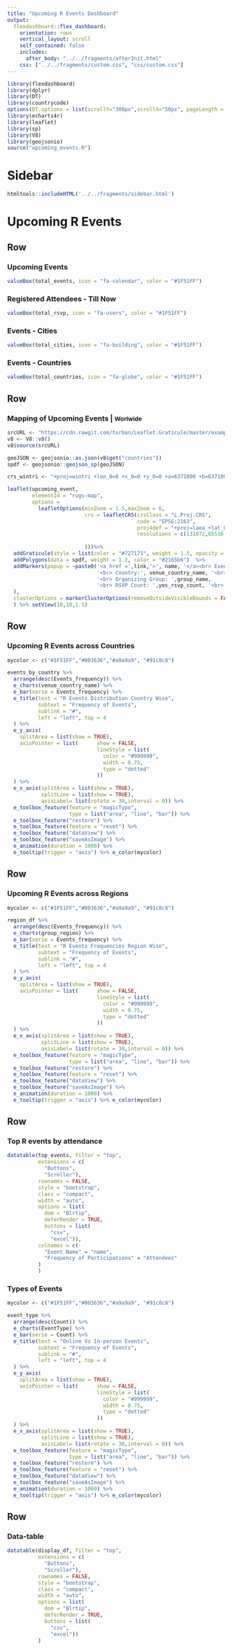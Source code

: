 ```yaml
---
title: "Upcoming R Events Dashboard"
output: 
  flexdashboard::flex_dashboard:
    orientation: rows
    vertical_layout: scroll
    self_contained: false
    includes:
      after_body: "../../fragments/afterInit.html"
    css: ["../../fragments/custom.css", "css/custom.css"]
---
```


```r
library(flexdashboard)
library(dplyr)
library(DT)
library(countrycode)
options(DT.options = list(scrollY="300px",scrollX="50px", pageLength = 10, autoWidth = TRUE))
library(echarts4r)
library(leaflet)
library(sp)
library(V8)
library(geojsonio)
source("upcoming_events.R")
```

Sidebar {.sidebar data-width=200}
=====================================

```r
htmltools::includeHTML('../../fragments/sidebar.html')
```


Upcoming R Events
=====================================

Row
-------------------------------------

### Upcoming Events

```r

valueBox(total_events, icon = "fa-calendar", color = "#1F51FF")

```

### Registered Attendees - Till Now

```r

valueBox(total_rsvp, icon = "fa-users", color = "#1F51FF")

```

### Events - Cities

```r
valueBox(total_cities, icon = "fa-building", color = "#1F51FF")
```

### Events - Countries

```r
valueBox(total_countries, icon = "fa-globe", color = "#1F51FF")
```

Row {data-height=800}
-------------------------------------

### Mapping of Upcoming Events | <small> Worlwide </small>

```r
srcURL <- "https://cdn.rawgit.com/turban/Leaflet.Graticule/master/examples/lib/countries-110m.js"
v8 <- V8::v8()
v8$source(srcURL)

geoJSON <- geojsonio::as.json(v8$get("countries"))
spdf <- geojsonio::geojson_sp(geoJSON)

crs_wintri <- "+proj=wintri +lon_0=0 +x_0=0 +y_0=0 +a=6371000 +b=6371000 +units=m +datum=WGS84 +no_defs +over"

leaflet(upcoming_event, 
        elementId = "rugs-map",
        options =
          leafletOptions(minZoom = 1.5,maxZoom = 6,
                         crs = leafletCRS(crsClass = "L.Proj.CRS",
                                          code = "EPSG:2163",
                                          proj4def = "+proj=laea +lat_0=0 +lon_0=0 +lat_ts=300 +x_0=0 +y_0=0 +a=6370000 +b=6370000 +units=m +no_defs",
                                          resolutions = c(131072,65536, 32768, 16384, 8192, 4096, 2048)
                                          
                         )))%>%
  addGraticule(style = list(color = "#727171", weight = 1.5, opacity = 0.5)) %>%
  addPolygons(data = spdf, weight = 1.2, color = "#2165b6")  %>% 
  addMarkers(popup = ~paste0('<a href =',link,'>', name, '</a><br> Event Date & Time: ', time, 
                             '<br> Country:', venue_country_name, '<br>',
                             '<br> Organizing Group: ',group_name,
                             '<br> RSVP Count: ',yes_rsvp_count, '<br> Venue: ', venue_name
  ),
  clusterOptions = markerClusterOptions(removeOutsideVisibleBounds = FALSE)
  ) %>% setView(10,10,1.5)
```

Row {data-height=400}
-----------------------------------------------------------------------

### Upcoming R Events across Countries

```r
mycolor <- c("#1F51FF","#003636","#a9a9a9", "#91c8c8")

events_by_country %>% 
  arrange(desc(Events_frequency)) %>%
  e_charts(venue_country_name) %>%
  e_bar(serie = Events_frequency) %>% 
  e_title(text = "R Events Distribution Country Wise", 
          subtext = "Frequency of Events", 
          sublink = "#",
          left = "left", top = 4
  ) %>%
  e_y_axis(
    splitArea = list(show = TRUE),
    axisPointer = list(      show = FALSE, 
                             lineStyle = list(
                               color = "#999999",
                               width = 0.75,
                               type = "dotted"
                             ))
  ) %>%
  e_x_axis(splitArea = list(show = TRUE),
           splitLine = list(show = TRUE),
           axisLabel= list(rotate = 30,interval = 0)) %>%
  e_toolbox_feature(feature = "magicType",
                    type = list("area", "line", "bar")) %>%
  e_toolbox_feature("restore") %>%
  e_toolbox_feature(feature = "reset") %>%
  e_toolbox_feature("dataView") %>%
  e_toolbox_feature("saveAsImage") %>%
  e_animation(duration = 1000) %>%
  e_tooltip(trigger = "axis") %>% e_color(mycolor)
```

Row {data-height=400}
-----------------------------------------------------------------------

### Upcoming R Events across Regions

```r
mycolor <- c("#1F51FF","#003636","#a9a9a9", "#91c8c8")

region_df %>% 
  arrange(desc(Events_frequency)) %>%
  e_charts(group_region) %>%
  e_bar(serie = Events_frequency) %>% 
  e_title(text = "R Events Frequencies Region Wise", 
          subtext = "Frequency of Events", 
          sublink = "#",
          left = "left", top = 4
  ) %>%
  e_y_axis(
    splitArea = list(show = TRUE),
    axisPointer = list(      show = FALSE, 
                             lineStyle = list(
                               color = "#999999",
                               width = 0.75,
                               type = "dotted"
                             ))
  ) %>%
  e_x_axis(splitArea = list(show = TRUE),
           splitLine = list(show = TRUE),
           axisLabel= list(rotate = 30,interval = 0)) %>%
  e_toolbox_feature(feature = "magicType",
                    type = list("area", "line", "bar")) %>%
  e_toolbox_feature("restore") %>%
  e_toolbox_feature(feature = "reset") %>%
  e_toolbox_feature("dataView") %>%
  e_toolbox_feature("saveAsImage") %>%
  e_animation(duration = 1000) %>%
  e_tooltip(trigger = "axis") %>% e_color(mycolor)
```

Row {data-height=590}
-----------------------------------------------------------------------

### Top R events by attendance

```r
datatable(top_events, filter = "top",
          extensions = c(
            "Buttons",
            "Scroller"),
          rownames = FALSE,
          style = "bootstrap",
          class = "compact",
          width = "auto",
          options = list(
            dom = "Blrtip",
            deferRender = TRUE,
            buttons = list(
              "csv",
              "excel")),
          colnames = c(
            "Event Name" = "name",
            "Frequency of Participations" = "Attendees"
          )
          )
```

### Types of Events 

```r
mycolor <- c("#1F51FF","#003636","#a9a9a9", "#91c8c8")

event_type %>% 
  arrange(desc(Count)) %>%
  e_charts(EventType) %>%
  e_bar(serie = Count) %>% 
  e_title(text = "Online Vs In-person Events", 
          subtext = "Frequency of Events", 
          sublink = "#",
          left = "left", top = 4
  ) %>%
  e_y_axis(
    splitArea = list(show = TRUE),
    axisPointer = list(      show = FALSE, 
                             lineStyle = list(
                               color = "#999999",
                               width = 0.75,
                               type = "dotted"
                             ))
  ) %>%
  e_x_axis(splitArea = list(show = TRUE),
           splitLine = list(show = TRUE),
           axisLabel= list(rotate = 30,interval = 0)) %>%
  e_toolbox_feature(feature = "magicType",
                    type = list("area", "line", "bar")) %>%
  e_toolbox_feature("restore") %>%
  e_toolbox_feature(feature = "reset") %>%
  e_toolbox_feature("dataView") %>%
  e_toolbox_feature("saveAsImage") %>%
  e_animation(duration = 1000) %>%
  e_tooltip(trigger = "axis") %>% e_color(mycolor)
```

Row {data-height=550}
-----------------------------------------------------------------------

### Data-table

```r
datatable(display_df, filter = "top",
          extensions = c(
            "Buttons",
            "Scroller"),
          rownames = FALSE,
          style = "bootstrap",
          class = "compact",
          width = "auto",
          options = list(
            dom = "Blrtip",
            deferRender = TRUE,
            buttons = list(
              "csv",
              "excel"))
          )
```